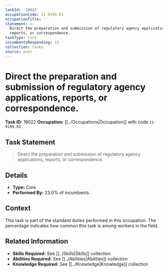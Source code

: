 ```yaml
---
taskId: '18022'
occupationCode: 11-9199.01
occupationTitle: ''
statement: >-
  Direct the preparation and submission of regulatory agency applications,
  reports, or correspondence.
taskType: Core
incumbentsResponding: 23
collection: Tasks
source: onet
---
```

# Direct the preparation and submission of regulatory agency applications, reports, or correspondence.

**Task ID:** 18022
**Occupation:** [[../Occupations|Occupation]] with code `11-9199.01`

## Task Statement

> Direct the preparation and submission of regulatory agency applications, reports, or correspondence.

## Details

- **Type:** Core
- **Performed By:** 23.0% of incumbents

## Context

This task is part of the standard duties performed in this occupation. The percentage indicates how common this task is among workers in the field.

## Related Information

- **Skills Required:** See [[../Skills|Skills]] collection
- **Abilities Required:** See [[../Abilities|Abilities]] collection
- **Knowledge Required:** See [[../Knowledge|Knowledge]] collection
